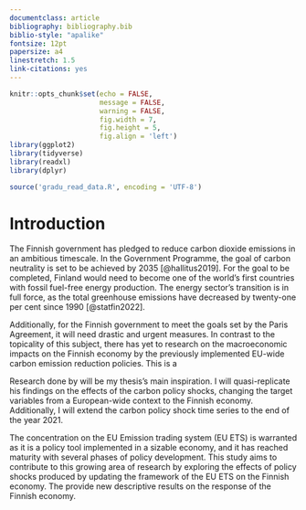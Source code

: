 ```yaml
---
documentclass: article
bibliography: bibliography.bib
biblio-style: "apalike"
fontsize: 12pt
papersize: a4
linestretch: 1.5
link-citations: yes
---
```


\newpage

```r

knitr::opts_chunk$set(echo = FALSE,
                      message = FALSE,
                      warning = FALSE,
                      fig.width = 7,
                      fig.height = 5,
                      fig.align = 'left')
library(ggplot2)
library(tidyverse)
library(readxl)
library(dplyr)

source('gradu_read_data.R', encoding = 'UTF-8')
```

\cleardoublepage
\pagenumbering{arabic}

# Introduction {#intro}

The Finnish government has pledged to reduce carbon dioxide emissions in an ambitious timescale. In the Government Programme, the goal of carbon neutrality is set to be achieved by 2035 [@hallitus2019]. For the goal to be completed, Finland would need to become one of the world's first countries with fossil fuel-free energy production. The energy sector's transition is in full force, as the total greenhouse emissions have decreased by twenty-one per cent since 1990 [@statfin2022]. 

Additionally, for the Finnish government to meet the goals set by the Paris Agreement, it will need drastic and urgent measures. In contrast to the topicality of this subject, there has yet to research on the macroeconomic impacts on the Finnish economy by the previously implemented EU-wide carbon emission reduction policies. This is a 

Research done by \citeauthor{kaenzig2022} will be my thesis's main inspiration. I will quasi-replicate his findings on the effects of the carbon policy shocks, changing the target variables from a European-wide context to the Finnish economy. Additionally, I will extend the carbon policy shock time series to the end of the year 2021.  

The concentration on the EU Emission trading system (EU ETS) is warranted as it is a policy tool implemented in a sizable economy, and it has reached maturity with several phases of policy development. This study aims to contribute to this growing area of research by exploring the effects of policy shocks produced by updating the framework of the EU ETS on the Finnish economy. The provide new descriptive results on the response of the Finnish economy. 

\newpage
